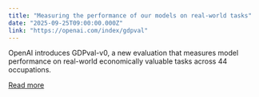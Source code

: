 ```yaml
---
title: "Measuring the performance of our models on real-world tasks"
date: "2025-09-25T09:00:00.000Z"
link: "https://openai.com/index/gdpval"
---
```


OpenAI introduces GDPval-v0, a new evaluation that measures model performance on real-world economically valuable tasks across 44 occupations.

[Read more](https://openai.com/index/gdpval)
